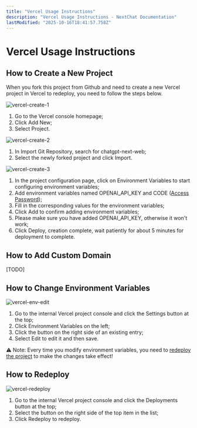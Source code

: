 ```yaml
---
title: "Vercel Usage Instructions"
description: "Vercel Usage Instructions - NextChat Documentation"
lastModified: "2025-10-16T18:41:57.758Z"
---
```


# Vercel Usage Instructions

## How to Create a New Project

When you fork this project from Github and need to create a new Vercel project in Vercel to redeploy, you need to follow the steps below.

![vercel-create-1](/docs/images/vercel/vercel-create-1.jpg)
1. Go to the Vercel console homepage;
2. Click Add New;
3. Select Project.

![vercel-create-2](/docs/images/vercel/vercel-create-2.jpg)
1. In Import Git Repository, search for chatgpt-next-web;
2. Select the newly forked project and click Import.

![vercel-create-3](/docs/images/vercel/vercel-create-3.jpg)
1. In the project configuration page, click on Environment Variables to start configuring environment variables;
2. Add environment variables named OPENAI_API_KEY and CODE ([Access Password](/docs/https://github.com/Yidadaa/ChatGPT-Next-Web/blob/357296986609c14de10bf210871d30e2f67a8784/docs/faq-cn.md#%E7%8E%AF%E5%A2%83%E5%8F%98%E9%87%8F-code-%E6%98%AF%E4%BB%80%E4%B9%88%E5%BF%85%E9%A1%BB%E8%AE%BE%E7%BD%AE%E5%90%97));
3. Fill in the corresponding values for the environment variables;
4. Click Add to confirm adding environment variables;
5. Please make sure you have added OPENAI_API_KEY, otherwise it won't work;
6. Click Deploy, creation complete, wait patiently for about 5 minutes for deployment to complete.

## How to Add Custom Domain

[TODO]

## How to Change Environment Variables

![vercel-env-edit](/docs/images/vercel/vercel-env-edit.jpg)
1. Go to the internal Vercel project console and click the Settings button at the top;
2. Click Environment Variables on the left;
3. Click the button on the right side of an existing entry;
4. Select Edit to edit it and then save.

⚠️️ Note: Every time you modify environment variables, you need to [redeploy the project](#how-to-redeploy) to make the changes take effect!

## How to Redeploy

![vercel-redeploy](/docs/images/vercel/vercel-redeploy.jpg)
1. Go to the internal Vercel project console and click the Deployments button at the top;
2. Select the button on the right side of the top item in the list;
3. Click Redeploy to redeploy.
